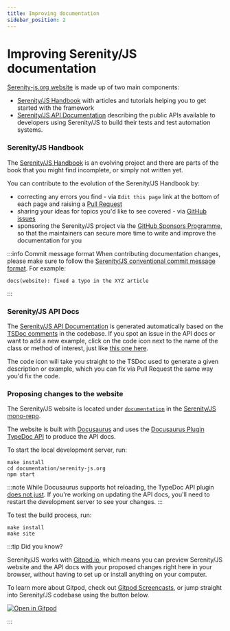 ```yaml
---
title: Improving documentation
sidebar_position: 2
---
```


# Improving Serenity/JS documentation

[Serenity-js.org website](https://serenity-js.org) is made up of two main components:
- [Serenity/JS Handbook](/handbook) with articles and tutorials helping you to get started with the framework
- [Serenity/JS API Documentation](/api/) describing the public APIs available to developers using Serenity/JS to build their tests and test automation systems.

### Serenity/JS Handbook

The [Serenity/JS Handbook](/handbook) is an evolving project and there are parts of the book that you might find incomplete, or simply not written yet.

You can contribute to the evolution of the Serenity/JS Handbook by:
- correcting any errors you find - via `Edit this page` link at the bottom of each page and raising a [Pull Request](https://help.github.com/en/github/collaborating-with-issues-and-pull-requests/about-pull-requests)
- sharing your ideas for topics you'd like to see covered - via [GitHub issues](https://github.com/serenity-js/serenity-js/issues/new)
- sponsoring the Serenity/JS project via the [GitHub Sponsors Programme](https://github.com/sponsors/serenity-js), so that the maintainers can secure more time to write and improve the documentation for you

:::info Commit message format
When contributing documentation changes, please make sure to follow the [Serenity/JS conventional commit message format](/community/contributing/commit-message-conventions).
For example:

```shellsession
docs(website): fixed a typo in the XYZ article
```
:::

### Serenity/JS API Docs

The [Serenity/JS API Documentation](/api) is generated automatically based on the [TSDoc comments](https://typedoc.org/guides/doccomments/) in the codebase. If you spot an issue in the API docs or want to add a new example, click on the <b><i class="codicon codicon-file-code"></i></b> code icon next to the name of the class or method of interest, just like [this one here](api/core/class/Actor#Methods).

The <b><i class="codicon codicon-file-code"></i></b> code icon will take you straight to the TSDoc used to generate a given description or example, which you can fix via Pull Request the same way you'd fix the code.

### Proposing changes to the website

The Serenity/JS website is located under [`documentation`](https://github.com/serenity-js/serenity-js/tree/main/documentation) in the [Serenity/JS mono-repo](https://github.com/serenity-js/serenity-js).

The website is built with [Docusaurus](https://docusaurus.io/) and uses the [Docusaurus Plugin TypeDoc API](https://github.com/milesj/docusaurus-plugin-typedoc-api/) to produce the API docs.

To start the local development server, run:

```shellsession
make install
cd documentation/serenity-js.org
npm start
```

:::note
While Docusaurus supports hot reloading, the TypeDoc API plugin [does not just](https://github.com/milesj/docusaurus-plugin-typedoc-api/issues/25). If you're working on updating the API docs, you'll need to restart the development server to see your changes.
:::

To test the build process, run:
```shellsession
make install
make site
```

:::tip Did you know?

Serenity/JS works with [Gitpod.io](https://gitpod.io), which means you can preview Serenity/JS website and the API docs with your proposed changes right here in your browser, without having to set up or install anything on your computer.

To learn more about Gitpod, check out [Gitpod Screencasts](https://www.gitpod.io/screencasts), or jump straight into Serenity/JS codebase using the button below.

[![Open in Gitpod](https://gitpod.io/button/open-in-gitpod.svg)](https://gitpod.io/#https://github.com/serenity-js/serenity-js)

:::
